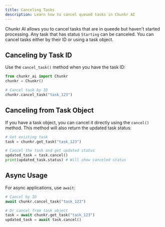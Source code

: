 ```yaml
---
title: Canceling Tasks
description: Learn how to cancel queued tasks in Chunkr AI
---
```


Chunkr AI allows you to cancel tasks that are in queede but haven't started processing. Any task that has status `Starting` can be canceled.
You can cancel tasks either by their ID or using a task object.

## Canceling by Task ID

Use the `cancel_task()` method when you have the task ID:

```python
from chunkr_ai import Chunkr
chunkr = Chunkr()

# Cancel task by ID
chunkr.cancel_task("task_123")
```

## Canceling from Task Object

If you have a task object, you can cancel it directly using the `cancel()` method. This method will also return the updated task status:

```python
# Get existing task
task = chunkr.get_task("task_123")

# Cancel the task and get updated status
updated_task = task.cancel()
print(updated_task.status) # Will show canceled status
```

## Async Usage

For async applications, use `await`:

```python
# Cancel by ID
await chunkr.cancel_task("task_123")

# Or cancel from task object
task = await chunkr.get_task("task_123")
updated_task = await task.cancel()
```
